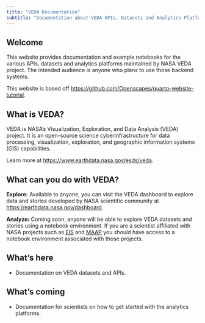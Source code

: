 ```yaml
---
title: "VEDA Documentation"
subtitle: "Documentation about VEDA APIs, Datasets and Analytics Platforms"
---
```


## Welcome {#welcome}

This website provides documentation and example notebooks for the various APIs, datasets and analytics platforms maintained by NASA VEDA project. The intended audience is anyone who plans to use those backend systems.

This website is based off [https://github.com/Openscapes/quarto-website-tutorial](https://github.com/Openscapes/quarto-website-tutorial).

## What is VEDA?

VEDA is NASA's Visualization, Exploration, and Data Analysis (VEDA) project. It is an open-source science cyberinfrastructure for data processing, visualization, exploration, and geographic information systems (GIS) capabilities.

Learn more at [https://www.earthdata.nasa.gov/esds/veda](https://www.earthdata.nasa.gov/esds/veda).

## What can you do with VEDA?

**Explore:** Available to anyone, you can visit the VEDA dashboard to explore data and stories developed by NASA scientific community at [https://earthdata.nasa.gov/dashboard](https://earthdata.nasa.gov/dashboard).

**Analyze:** Coming soon, anyone will be able to explore VEDA datasets and stories using a notebook environment. If you are a scientist affiliated with NASA projects such as [EIS](https://eis.smce.nasa.gov/about.html) and [MAAP](https://ops.maap-project.org) you should have access to a notebook environment associated with those projects.

## What's here

* Documentation on VEDA datasets and APIs.

## What's coming

* Documentation for scientists on how to get started with the analytics platforms.
